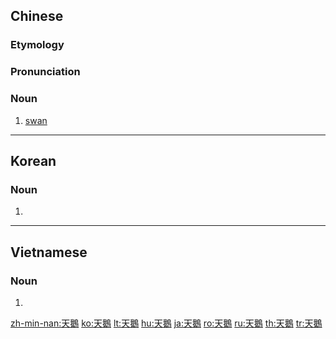{{also|天鹅}}
==Chinese==
{{zh-forms|s=天鹅}}
{{wikipedia|lang=zh|天鵝}}

===Etymology===
{{zh-compound|天|鵝|sky, heaven|goose}}

===Pronunciation===
{{zh-pron
|m=tiān'é
|c=tin1 ngo4
|mn=thian-gô
|cat=n
}}

===Noun===
{{zh-noun}}

# [[swan]]

{{zh-cat|Birds}}

----

==Korean==
{{ko-hanjatab|天|鵝}}

===Noun===
{{ko-noun|rv=cheon-a|hangeul=천아}}

# {{hanja form of|천아|[[swan]]}}

----

==Vietnamese==
{{vi-hantutab|天|鵝}}

===Noun===
{{vi-hantu}}

# {{han tu form of|thiên nga|[[swan]]}}

[[zh-min-nan:天鵝]]
[[ko:天鵝]]
[[lt:天鵝]]
[[hu:天鵝]]
[[ja:天鵝]]
[[ro:天鵝]]
[[ru:天鵝]]
[[th:天鵝]]
[[tr:天鵝]]